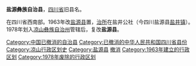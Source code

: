 '''盐源彝族自治县'''，[[四川省|四川省]]旧县名。

在四川省西南部。1963年改[[盐源县|盐源县]]置，[[治所|治所]]在盐井公社（今四川盐源县[[盐井镇_(盐源县)|盐井镇]]）。1978年划入[[凉山彝族自治州|凉山彝族自治州]]管辖后，复改'''盐源县'''。

{{四川行政区划小作品}}
{{DEFAULTSORT:Y}}
[[Category:中国已撤消的自治县|Category:中国已撤消的自治县]]
[[Category:已撤消的中华人民共和国四川省县份|Category:已撤消的中华人民共和国四川省县份]]
[[Category:凉山行政区划史|Category:凉山行政区划史]]
[[Category:盐源县|Category:盐源县]]
[[Category:中国彝族自治县|撤消]]
[[Category:1963年建立的行政区划|Category:1963年建立的行政区划]]
[[Category:1978年废除的行政区划|Category:1978年废除的行政区划]]